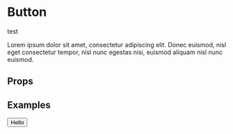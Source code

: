 
<Meta title="Components/Button" component={Button} />

# Button

test

Lorem ipsum dolor sit amet, consectetur adipiscing elit. Donec euismod, nisl eget consectetur tempor, nisl nunc egestas nisi, euismod aliquam nisl nunc euismod.

## Props

<ArgsTable of={Button} />

## Examples

<Canvas>
  <Story name="Default">
    <Button>Hello</Button>
  </Story>
</Canvas>
